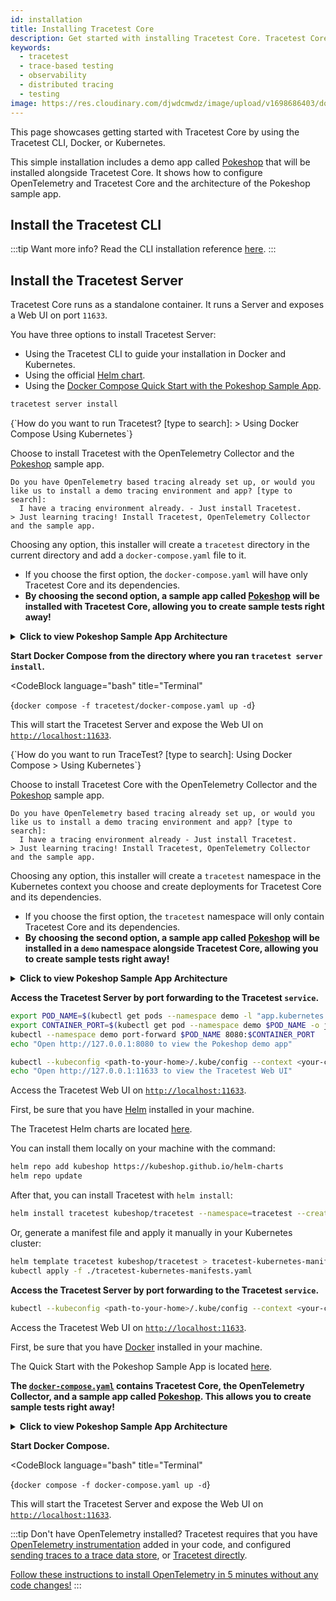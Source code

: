 ```yaml
---
id: installation
title: Installing Tracetest Core
description: Get started with installing Tracetest Core. Tracetest Core allows you to quickly build integration and end-to-end tests, powered by your OpenTelemetry traces.
keywords:
  - tracetest
  - trace-based testing
  - observability
  - distributed tracing
  - testing
image: https://res.cloudinary.com/djwdcmwdz/image/upload/v1698686403/docs/Blog_Thumbnail_14_rsvkmo.jpg
---
```



This page showcases getting started with Tracetest Core by using the Tracetest CLI, Docker, or Kubernetes.

This simple installation includes a demo app called [Pokeshop](/live-examples/pokeshop/overview.md) that will be installed alongside Tracetest Core. It shows how to configure OpenTelemetry and Tracetest Core and the architecture of the Pokeshop sample app.

## Install the Tracetest CLI

<GtagInstallCliTabs></GtagInstallCliTabs>

:::tip Want more info?
Read the CLI installation reference [here](/cli/cli-installation-reference.md).
:::

## Install the Tracetest Server

Tracetest Core runs as a standalone container. It runs a Server and exposes a Web UI on port `11633`.

You have three options to install Tracetest Server:

- Using the Tracetest CLI to guide your installation in Docker and Kubernetes.
- Using the official [Helm chart](https://github.com/kubeshop/helm-charts/tree/main/charts/tracetest).
- Using the [Docker Compose Quick Start with the Pokeshop Sample App](https://github.com/kubeshop/tracetest/tree/main/examples/quick-start-pokeshop).

<Tabs groupId="installation">
  <TabItem value="cli" label="Tracetest CLI" default>

```bash title="Terminal"
tracetest server install
```

<Tabs groupId="container-orchestrators">
  <TabItem value="docker-compose" label="Docker Compose" default>
    <CodeBlock
        language="text"
        title="Terminal"
    >
    {`How do you want to run Tracetest? [type to search]:
> Using Docker Compose
  Using Kubernetes`}
    </CodeBlock>

Choose to install Tracetest with the OpenTelemetry Collector and the [Pokeshop](/live-examples/pokeshop/overview.md) sample app.

```text title="Expected output:"
Do you have OpenTelemetry based tracing already set up, or would you like us to install a demo tracing environment and app? [type to search]: 
  I have a tracing environment already. - Just install Tracetest.
> Just learning tracing! Install Tracetest, OpenTelemetry Collector and the sample app.
```

Choosing any option, this installer will create a `tracetest` directory in the current directory and add a `docker-compose.yaml` file to it.

- If you choose the first option, the `docker-compose.yaml` will have only Tracetest Core and its dependencies.
- **By choosing the second option, a sample app called [Pokeshop](/live-examples/pokeshop/overview.md) will be installed with Tracetest Core, allowing you to create sample tests right away!**

<details>
  <summary>
    <b>Click to view Pokeshop Sample App Architecture</b>
  </summary>

Here's the Architecture of the Pokeshop Sample App:

- an **API** that serves client requests,
- a **Worker** who deals with background processes.

The communication between the API and Worker is made using a `RabbitMQ` queue, and both services emit telemetry data to OpenTelemetry Collector and communicate with a Postgres database.

Tracetest triggers tests against the Node.js API.

```mermaid
flowchart TD
    A[(Redis)]
    B[(Postgres)]
    C(Node.js API)
    D(RabbitMQ)
    E(Worker)
    F(OpenTelemetry Collector)
    G(Tracetest)

    G --> C
    F --> G
    C --> A
    C --> B
    C --> D
    D --> E
    E --> B
    C --> F
    E --> F
    
    
```
</details>

**Start Docker Compose from the directory where you ran `tracetest server install`.**

<CodeBlock
  language="bash"
  title="Terminal"
>
{`docker compose -f tracetest/docker-compose.yaml up -d`}
</CodeBlock>

This will start the Tracetest Server and expose the Web UI on [`http://localhost:11633`](http://localhost:11633).

  </TabItem>
  <TabItem value="kubernetes" label="Kubernetes">
    <CodeBlock
        language="text"
        title="Terminal"
    >
    {`How do you want to run TraceTest? [type to search]:
  Using Docker Compose
> Using Kubernetes`}
    </CodeBlock>

Choose to install Tracetest Core with the OpenTelemetry Collector and the [Pokeshop](/live-examples/pokeshop/overview.md) sample app.

```text title="Expected output:"
Do you have OpenTelemetry based tracing already set up, or would you like us to install a demo tracing environment and app? [type to search]: 
  I have a tracing environment already - Just install Tracetest.
> Just learning tracing! Install Tracetest, OpenTelemetry Collector and the sample app.
```

Choosing any option, this installer will create a `tracetest` namespace in the Kubernetes context you choose and create deployments for Tracetest Core and its dependencies.

- If you choose the first option, the `tracetest` namespace will only contain Tracetest Core and its dependencies.
- **By choosing the second option, a sample app called [Pokeshop](/live-examples/pokeshop/overview.md) will be installed in a `demo` namespace alongside Tracetest Core, allowing you to create sample tests right away!**

<details>
  <summary>
    <b>Click to view Pokeshop Sample App Architecture</b>
  </summary>

Here's the Architecture of the Pokeshop Sample App:

- an **API** that serves client requests,
- a **Worker** who deals with background processes.

The communication between the API and Worker is made using a `RabbitMQ` queue, and both services emit telemetry data to OpenTelemetry Collector and communicate with a Postgres database.

Tracetest triggers tests against the Node.js API.

```mermaid
flowchart TD
    A[(Redis)]
    B[(Postgres)]
    C(Node.js API)
    D(RabbitMQ)
    E(Worker)
    F(OpenTelemetry Collector)
    G(Tracetest)

    G --> C
    F --> G
    C --> A
    C --> B
    C --> D
    D --> E
    E --> B
    C --> F
    E --> F
    
    
```
</details>

**Access the Tracetest Server by port forwarding to the Tracetest `service`.**

```bash title=Terminal
export POD_NAME=$(kubectl get pods --namespace demo -l "app.kubernetes.io/name=pokemon-api,app.kubernetes.io/instance=demo" -o jsonpath="{.items[0].metadata.name}")
export CONTAINER_PORT=$(kubectl get pod --namespace demo $POD_NAME -o jsonpath="{.spec.containers[0].ports[0].containerPort}")
kubectl --namespace demo port-forward $POD_NAME 8080:$CONTAINER_PORT
echo "Open http://127.0.0.1:8080 to view the Pokeshop demo app"

kubectl --kubeconfig <path-to-your-home>/.kube/config --context <your-cluster-context> --namespace tracetest port-forward svc/tracetest 11633
echo "Open http://127.0.0.1:11633 to view the Tracetest Web UI"
```

Access the Tracetest Web UI on [`http://localhost:11633`](http://localhost:11633).

  </TabItem>
</Tabs>

  </TabItem>
  <TabItem value="helm" label="Helm Chart">

First, be sure that you have [Helm](https://helm.sh/) installed in your machine.

The Tracetest Helm charts are located [here](https://github.com/kubeshop/helm-charts/tree/main/charts/tracetest).

You can install them locally on your machine with the command:

```bash title=Terminal
helm repo add kubeshop https://kubeshop.github.io/helm-charts
helm repo update
```

After that, you can install Tracetest with `helm install`:

```bash title=Terminal
helm install tracetest kubeshop/tracetest --namespace=tracetest --create-namespace
```

Or, generate a manifest file and apply it manually in your Kubernetes cluster:

```bash title=Terminal
helm template tracetest kubeshop/tracetest > tracetest-kubernetes-manifests.yaml
kubectl apply -f ./tracetest-kubernetes-manifests.yaml
```

**Access the Tracetest Server by port forwarding to the Tracetest `service`.**

```bash title=Terminal
kubectl --kubeconfig <path-to-your-home>/.kube/config --context <your-cluster-context> --namespace tracetest port-forward svc/tracetest 11633
```

Access the Tracetest Web UI on [`http://localhost:11633`](http://localhost:11633).

  </TabItem>
  <TabItem value="docker-compose" label="Docker Compose">

First, be sure that you have [Docker](https://docker.com/) installed in your machine.

The Quick Start with the Pokeshop Sample App is located [here](https://github.com/kubeshop/tracetest/tree/main/examples/quick-start-pokeshop).

**The [`docker-compose.yaml`](https://github.com/kubeshop/tracetest/blob/main/examples/quick-start-pokeshop/docker-compose.yml) contains Tracetest Core, the OpenTelemetry Collector, and a sample app called [Pokeshop](/live-examples/pokeshop/overview.md). This allows you to create sample tests right away!**

<details>
  <summary>
    <b>Click to view Pokeshop Sample App Architecture</b>
  </summary>

Here's the Architecture of the Pokeshop Sample App:

- an **API** that serves client requests,
- a **Worker** who deals with background processes.

The communication between the API and Worker is made using a `RabbitMQ` queue, and both services emit telemetry data to OpenTelemetry Collector and communicate with a Postgres database.

Tracetest triggers tests against the Node.js API.

```mermaid
flowchart TD
    A[(Redis)]
    B[(Postgres)]
    C(Node.js API)
    D(RabbitMQ)
    E(Worker)
    F(OpenTelemetry Collector)
    G(Tracetest)

    G --> C
    F --> G
    C --> A
    C --> B
    C --> D
    D --> E
    E --> B
    C --> F
    E --> F
    
    
```
</details>

**Start Docker Compose.**

<CodeBlock
  language="bash"
  title="Terminal"
>
{`docker compose -f docker-compose.yaml up -d`}
</CodeBlock>

This will start the Tracetest Server and expose the Web UI on [`http://localhost:11633`](http://localhost:11633).

  </TabItem>
</Tabs>

:::tip Don't have OpenTelemetry installed?
Tracetest requires that you have [OpenTelemetry instrumentation](https://opentelemetry.io/docs/instrumentation/) added in your code, and configured [sending traces to a trace data store](/configuration/connecting-to-data-stores/jaeger.md), or [Tracetest directly](/configuration/connecting-to-data-stores/opentelemetry-collector.md).

[Follow these instructions to install OpenTelemetry in 5 minutes without any code changes!](/getting-started/no-otel.mdx)
:::
